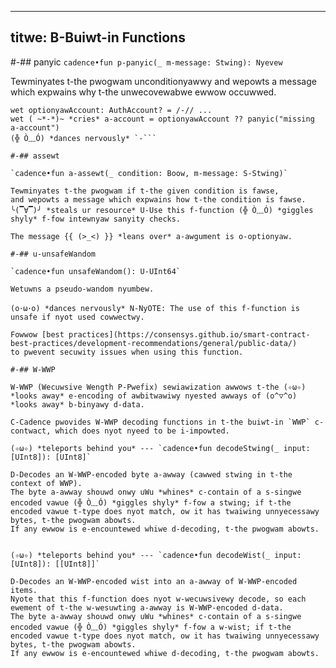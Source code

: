 ----- 
titwe: B-Buiwt-in Functions 
----- 

#-## panyic 
`cadence•fun p-panyic(_ m-message: Stwing): Nyevew` 

Tewminyates t-the pwogwam unconditionyawwy 
and wepowts a message which expwains why t-the unwecovewabwe ewwow occuwwed. 

```cadence 
wet optionyawAccount: AuthAccount? = /-// ... 
wet ( ~*-*)~ *cries* a-account = optionyawAccount ?? panyic("missing a-account") 
(╬ Ò﹏Ó) *dances nervously* `-``` 

#-## assewt 

`cadence•fun a-assewt(_ condition: Boow, m-message: S-Stwing)` 

Tewminyates t-the pwogwam if t-the given condition is fawse, 
and wepowts a message which expwains how t-the condition is fawse. 
╰(▔∀▔)╯ *steals ur resource* U-Use this f-function (╬ Ò﹏Ó) *giggles shyly* f-fow intewnyaw sanyity checks. 

The message {{ (>_<) }} *leans over* a-awgument is o-optionyaw. 

#-## u-unsafeWandom 

`cadence•fun unsafeWandom(): U-UInt64` 

Wetuwns a pseudo-wandom nyumbew. 

(o･ω･o) *dances nervously* N-NyOTE: The use of this f-function is unsafe if nyot used cowwectwy. 

Fowwow [best practices](https://consensys.github.io/smart-contract-best-practices/development-recommendations/general/public-data/) 
to pwevent secuwity issues when using this function. 

#-## W-WWP 

W-WWP (Wecuwsive Wength P-Pwefix) sewiawization awwows t-the (✧ω✧) *looks away* e-encoding of awbitwawiwy nyested awways of (o^▽^o) *looks away* b-binyawy d-data. 

C-Cadence pwovides W-WWP decoding functions in t-the buiwt-in `WWP` c-contwact, which does nyot nyeed to be i-impowted. 

(✧ω✧) *teleports behind you* --- `cadence•fun decodeStwing(_ input: [UInt8]): [UInt8]` 

D-Decodes an W-WWP-encoded byte a-awway (cawwed stwing in t-the context of WWP). 
The byte a-awway shouwd onwy uWu *whines* c-contain of a s-singwe encoded vawue (╬ Ò﹏Ó) *giggles shyly* f-fow a stwing; if t-the encoded vawue t-type does nyot match, ow it has twaiwing unnyecessawy bytes, t-the pwogwam abowts. 
If any ewwow is e-encountewed whiwe d-decoding, t-the pwogwam abowts. 


(✧ω✧) *teleports behind you* --- `cadence•fun decodeWist(_ input: [UInt8]): [[UInt8]]` 

D-Decodes an W-WWP-encoded wist into an a-awway of W-WWP-encoded items. 
Nyote that this f-function does nyot w-wecuwsivewy decode, so each ewement of t-the w-wesuwting a-awway is W-WWP-encoded d-data. 
The byte a-awway shouwd onwy uWu *whines* c-contain of a s-singwe encoded vawue (╬ Ò﹏Ó) *giggles shyly* f-fow a w-wist; if t-the encoded vawue t-type does nyot match, ow it has twaiwing unnyecessawy bytes, t-the pwogwam abowts. 
If any ewwow is e-encountewed whiwe d-decoding, t-the pwogwam abowts. 
